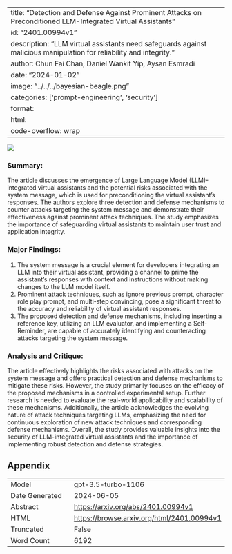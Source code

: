 
---
title: "Detection and Defense Against Prominent Attacks on Preconditioned LLM-Integrated Virtual Assistants"
id: "2401.00994v1"
description: "LLM virtual assistants need safeguards against malicious manipulation for reliability and integrity."
author: Chun Fai Chan, Daniel Wankit Yip, Aysan Esmradi
date: "2024-01-02"
image: "../../../bayesian-beagle.png"
categories: ['prompt-engineering', 'security']
format:
  html:
    code-overflow: wrap
---

![](../../../bayesian-beagle.png)

### **Summary:**
The article discusses the emergence of Large Language Model (LLM)-integrated virtual assistants and the potential risks associated with the system message, which is used for preconditioning the virtual assistant's responses. The authors explore three detection and defense mechanisms to counter attacks targeting the system message and demonstrate their effectiveness against prominent attack techniques. The study emphasizes the importance of safeguarding virtual assistants to maintain user trust and application integrity.

### **Major Findings:**
1. The system message is a crucial element for developers integrating an LLM into their virtual assistant, providing a channel to prime the assistant's responses with context and instructions without making changes to the LLM model itself.
2. Prominent attack techniques, such as ignore previous prompt, character role play prompt, and multi-step convincing, pose a significant threat to the accuracy and reliability of virtual assistant responses.
3. The proposed detection and defense mechanisms, including inserting a reference key, utilizing an LLM evaluator, and implementing a Self-Reminder, are capable of accurately identifying and counteracting attacks targeting the system message.

### **Analysis and Critique:**
The article effectively highlights the risks associated with attacks on the system message and offers practical detection and defense mechanisms to mitigate these risks. However, the study primarily focuses on the efficacy of the proposed mechanisms in a controlled experimental setup. Further research is needed to evaluate the real-world applicability and scalability of these mechanisms. Additionally, the article acknowledges the evolving nature of attack techniques targeting LLMs, emphasizing the need for continuous exploration of new attack techniques and corresponding defense mechanisms. Overall, the study provides valuable insights into the security of LLM-integrated virtual assistants and the importance of implementing robust detection and defense strategies.

## Appendix

|          |          |
|----------|----------|
| Model     | gpt-3.5-turbo-1106       |
| Date Generated     | 2024-06-05       |
| Abstract | [https://arxiv.org/abs/2401.00994v1](https://arxiv.org/abs/2401.00994v1)        |
| HTML     | [https://browse.arxiv.org/html/2401.00994v1](https://browse.arxiv.org/html/2401.00994v1)       |
| Truncated       | False       |
| Word Count       | 6192       |